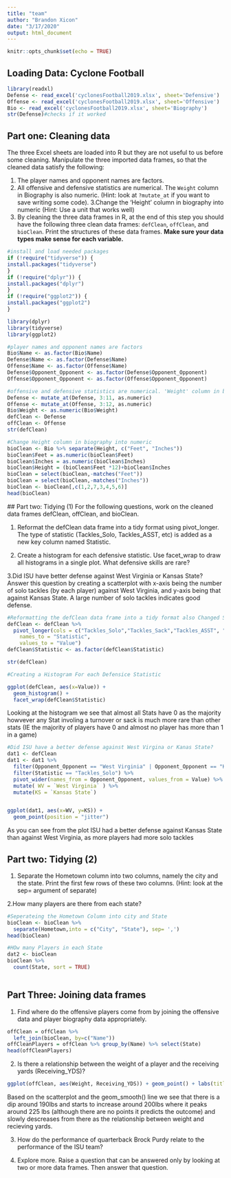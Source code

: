 ```yaml
---
title: "team"
author: "Brandon Xicon"
date: "3/17/2020"
output: html_document
---
```


```r
knitr::opts_chunk$set(echo = TRUE)
```


## Loading Data: Cyclone Football 
```r
library(readxl)
Defense <- read_excel('cyclonesFootball2019.xlsx', sheet='Defensive')
Offense <- read_excel('cyclonesFootball2019.xlsx', sheet='Offensive')
Bio <- read_excel('cyclonesFootball2019.xlsx', sheet='Biography')
str(Defense)#checks if it worked 

```



## Part one: Cleaning data
The three Excel sheets are loaded into R but they are not useful to us before some cleaning. Manipulate the three imported data frames, so that the cleaned data satisfy the following:

1. The player names and opponent names are factors.
2. All offensive and defensive statistics are numerical. The `Weight` column in Biography is also numeric. (Hint: look at `?mutate_at` if you want to save writing some code). 
3.Change the 'Height' column in biography into numeric (Hint: Use a unit that works well)
4. By cleaning the three data frames in R, at the end of this step you should have the following three clean data frames: `defClean`, `offClean`, and `bioClean`. Print the structures of these data frames. **Make sure your data types make sense for each variable.**
```r
#install and load needed packages
if (!require("tidyverse")) {
install.packages("tidyverse")
}
if (!require("dplyr")) {
install.packages("dplyr")
}
if (!require("ggplot2")) {
install.packages("ggplot2")
}

library(dplyr)
library(tidyverse)
library(ggplot2)

```


```r
#player names and opponent names are factors
Bio$Name <- as.factor(Bio$Name)
Defense$Name <- as.factor(Defense$Name)
Offense$Name <- as.factor(Offense$Name)
Defense$Opponent_Opponent <- as.factor(Defense$Opponent_Opponent)
Offense$Opponent_Opponent <- as.factor(Offense$Opponent_Opponent)

```


```r

#offensive and defensive statistics are numerical. 'Weight' column in biography is also numeric.
Defense <- mutate_at(Defense, 3:11, as.numeric)
Offense <- mutate_at(Offense, 3:12, as.numeric)
Bio$Weight <- as.numeric(Bio$Weight)
defClean <- Defense
offClean <- Offense
str(defClean)
```

```r
#Change Height column in biography into numeric
bioClean <- Bio %>% separate(Height, c("Feet", "Inches"))
bioClean$Feet = as.numeric(bioClean$Feet)
bioClean$Inches = as.numeric(bioClean$Inches)
bioClean$Height = (bioClean$Feet *12)+bioClean$Inches
bioClean = select(bioClean,-matches("Feet"))
bioClean = select(bioClean,-matches("Inches"))
bioClean <- bioClean[,c(1,2,7,3,4,5,6)] 
head(bioClean)
```

 ## Part two: Tidying (1)
For the following questions, work on the cleaned data frames defClean, offClean, and bioClean.

1. Reformat the defClean data frame into a tidy format using pivot_longer. The type of statistic (Tackles_Solo, Tackles_ASST, etc) is added as a new key column named Statistic.

2. Create a histogram for each defensive statistic. Use facet_wrap to draw all histograms in a single plot. What defensive skills are rare?

3.Did ISU have better defense against West Virginia or Kansas State? Answer this question by creating a scatterplot with x-axis being the number of solo tackles (by each player) against West Virginia, and y-axis being that against Kansas State. A large number of solo tackles indicates good defense.
```r
#Reformatting the defClean data frame into a tidy format also Changed Statistic to a factor for ease of use in the future
defClean <- defClean %>% 
  pivot_longer(cols = c("Tackles_Solo","Tackles_Sack","Tackles_ASST", "Tackles_TFL","Turnover_FF", "Turnover_FR","Turnover_INT", "Pass_QBH","Pass_PB" ),
    names_to = "Statistic",
    values_to = "Value") 
defClean$Statistic <- as.factor(defClean$Statistic)

str(defClean)

```

```r
#Creating a Histogram For each Defensice Statistic

ggplot(defClean, aes(x=Value)) +
  geom_histogram() +
  facet_wrap(defClean$Statistic)
```
Looking at the histogram we see that almost all Stats have 0 as the majority howvever any Stat involing a turnover or sack is much more rare than other stats (IE the majority of players have 0 and almost no player has more than 1 in a game)

```r
#Did ISU have a better defense against West Virgina or Kanas State?
dat1 <- defClean
dat1 <- dat1 %>% 
  filter(Opponent_Opponent == "West Virginia" | Opponent_Opponent == "Kansas State") %>%
  filter(Statistic == "Tackles_Solo") %>%
  pivot_wider(names_from = Opponent_Opponent, values_from = Value) %>%
  mutate( WV = `West Virginia` ) %>%
  mutate(KS = `Kansas State`)


ggplot(dat1, aes(x=WV, y=KS)) + 
  geom_point(position = "jitter")

```

As you can see from the plot ISU had a better defense against Kansas State than against West Virginia, as more players had more solo tackles

## Part two: Tidying (2)
1. Separate the Hometown column into two columns, namely the city and the state. Print the first few rows of these two columns. (Hint: look at the sep= argument of separate)

2.How many players are there from each state?

```r
#Seperateing the Hometown Column into city and State
bioClean <- bioClean %>%
  separate(Hometown,into = c("City", "State"), sep= ',')
head(bioClean)
```

```r
#HOw many Players in each State
dat2 <- bioClean
bioClean %>% 
  count(State, sort = TRUE)
  
```

## Part Three: Joining data frames
1. Find where do the offensive players come from by joining the offensive data and player biography data appropriately.
```r
offClean = offClean %>%
  left_join(bioClean, by=c("Name"))
offCleanPlayers = offClean %>% group_by(Name) %>% select(State)
head(offCleanPlayers)
```
2. Is there a relationship between the weight of a player and the receiving yards (Receiving_YDS)?
```r
ggplot(offClean, aes(Weight, Receiving_YDS)) + geom_point() + labs(title = "Weight of player and receiving yards", x = "Weight of a player", y = "Receiving yards") +geom_smooth()
```
Based on the scatterplot and the geom_smooth() line we see that there is a dip around 190lbs and starts to increase around 200lbs where it peaks around 225 lbs (although there are no points it predicts the outcome) and slowly descreases from there as the relationship between weight and recieving yards.  

3. How do the performance of quarterback Brock Purdy relate to the performance of the ISU team?

4. Explore more. Raise a question that can be answered only by looking at two or more data frames. Then answer that question.
